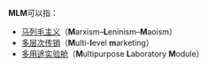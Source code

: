 '''MLM'''可以指：
* [[马列毛主义|马列毛主义]]（'''M'''arxism–'''L'''eninism–'''M'''aoism）
* [[多层次传销|多层次传销]]（'''M'''ulti-'''l'''evel '''m'''arketing）
* [[多用途实验舱|多用途实验舱]]（'''M'''ultipurpose '''L'''aboratory '''M'''odule）

{{disambig|cat=三字拉丁字母缩写消歧义}}